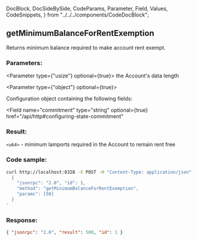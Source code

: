   DocBlock,
  DocSideBySide,
  CodeParams,
  Parameter,
  Field,
  Values,
  CodeSnippets,
} from "../../../components/CodeDocBlock";

<DocBlock>

## getMinimumBalanceForRentExemption

Returns minimum balance required to make account rent exempt.

<DocSideBySide>
<CodeParams>

### Parameters:

<Parameter type={"usize"} optional={true}>
  the Account's data length
</Parameter>

<Parameter type={"object"} optional={true}>

Configuration object containing the following fields:

<Field
  name="commitment"
  type="string"
  optional={true}
  href="/api/http#configuring-state-commitment"
></Field>

</Parameter>

### Result:

`<u64>` - minimum lamports required in the Account to remain rent free

</CodeParams>

<CodeSnippets>

### Code sample:

```bash
curl http://localhost:8328 -X POST -H "Content-Type: application/json" -d '
  {
    "jsonrpc": "2.0", "id": 1,
    "method": "getMinimumBalanceForRentExemption",
    "params": [50]
  }
'
```

### Response:

```json
{ "jsonrpc": "2.0", "result": 500, "id": 1 }
```

</CodeSnippets>
</DocSideBySide>
</DocBlock>
